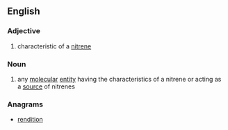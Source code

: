 ==English==

===Adjective===
{{en-adj}}

# {{lb|en|chemistry}} characteristic of a [[nitrene]]

===Noun===
{{en-noun}}
# {{lb|en|chemistry}} any [[molecular]] [[entity]] having the characteristics of a nitrene or acting as a [[source]] of nitrenes

===Anagrams===
* [[rendition#English|rendition]]